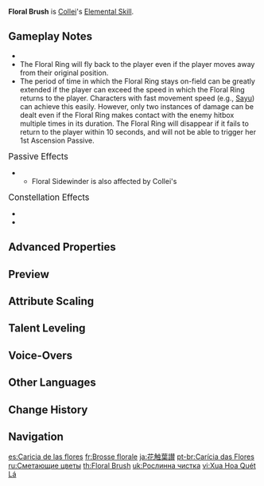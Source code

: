 {{Talent Infobox
|image         = Talent Floral Brush.png
|character     = Collei
|type          = Elemental Skill
|info          = Throws out a Floral Ring that deals 1 instance of {{Color|Dendro DMG}} to targets it comes into contact with.<br>The Floral Ring will return after a set time, dealing {{Color|Dendro DMG}} once again.
|CD            = 12s
|attr1         = Skill DMG
|value1        = 151.2–321.3%
|scale_att1    = ATK
}}
{{Description|This is Collei's go-to gadget for dealing with unruly wild beasts. A few good thwacks from this tool will generally improve their bahvaior. This same principle works just as well on evildoers.}}
'''Floral Brush''' is [[Collei]]'s [[Elemental Skill]].

==Gameplay Notes==
* {{Talent Note|particles|2.5}}
* The Floral Ring will fly back to the player even if the player moves away from their original position.
* The period of time in which the Floral Ring stays on-field can be greatly extended if the player can exceed the speed in which the Floral Ring returns to the player. Characters with fast movement speed (e.g., [[Sayu]]) can achieve this easily. However, only two instances of damage can be dealt even if the Floral Ring makes contact with the enemy hitbox multiple times in its duration. The Floral Ring will disappear if it fails to return to the player within 10 seconds, and will not be able to trigger her 1st Ascension Passive.

;<big>Passive Effects</big>
* {{Talent Note|character=Collei|talent=Floral Brush|ascension|1|Floral Sidewinder|If any party member triggers an [[elemental reaction]] involving {{Dendro}} before the Floral Ring returns, then it grants the Sprout effect upon return, which continuously deals {{Color|Dendro DMG}} equivalent to 40% of Collei's ATK to nearby opponents for 3s.}}
** Floral Sidewinder is also affected by Collei's {{Talent Note|constellation|2|Through Hill and Copse|If Floral Sidewinder is unlocked, then the Sprout effect becomes guaranteed on return of the Floral Ring, and triggering an elemental reaction involving {{Dendro}} before it returns now extends the duration of the Sprout effect by 3 seconds.}}

;<big>Constellation Effects</big>
* {{Talent Note|constellation|3|Scent of Summer}}
* {{Talent Note|constellation|6|Forest of Falling Arrows}}

==Advanced Properties==
{{Advanced Properties
|title   = Skill DMG
|gu      = 1U
|icdtag  = none
|poise   = 40
|impulse = 2
}}

==Preview==
{{Preview
|file=Floral Brush Preview
}}

==Attribute Scaling==
{{Talent Scaling
|talentType=Elemental Skill
|levels=13
|order=skilldmg,cd
|titles=Skill DMG (%),CD
|skilldmg_1=151.2
|skilldmg_2=162.54
|skilldmg_3=173.88
|skilldmg_4=189
|skilldmg_5=200.34
|skilldmg_6=211.68
|skilldmg_7=226.8
|skilldmg_8=241.92
|skilldmg_9=257.04
|skilldmg_10=272.16
|skilldmg_11=287.28
|skilldmg_12=302.4
|skilldmg_13=321.3
|cd=12s
}}

==Talent Leveling==
{{Talent Upgrade|Collei}}

==Voice-Overs==
{{Talent VO}}

==Other Languages==
{{Other Languages
|en      = Floral Brush
|zhs     = 拂花偈叶
|zhs_rm  = Fúhuā Jìyè
|zht     = 拂花偈葉
|zht_rm  = Fúhuā Jìyè
|zh_tl   = Flower Brushing Leaf Hymn
|ja      = 花触葉讃
|ja_rm   = Kashoku Yousan{{Assumed}}
|ja_tl   = Flower Touching Leaf Hymn
|ko      = 스쳐 지나가는 풀잎
|ko_rm   = Seuchyeo Jina'ganeun Pullip
|ko_tl   = Grazing Leaf
|es      = Caricia de las flores
|es_tl   = Caress of the Flowers
|fr      = Brosse florale
|fr_tl   = Floral Brush
|ru      = Сметающие цветы
|ru_tl   = Brushing-Off Flowers
|th      = Floral Brush
|vi      = Xua Hoa Quét Lá
|vi_tl   = 
|de      = Der Kämpferin Laub
|de_tl   = The Fighter's Leaves
|de_note = Notably the female form is used.
|id      = Floral Brush
|pt      = Carícia das Flores
|pt_tl   = Caress of the Flowers
|tr      = Doğa Temizliği
|tr_tl   = Nature Cleaning
|it      = Pennello floreale
|it_tl   = Floral Brush
}}

==Change History==
{{Change History|3.0}}

==Navigation==
{{Talent Navbox|Collei}}

[[es:Caricia de las flores]]
[[fr:Brosse florale]]
[[ja:花触葉讃]]
[[pt-br:Carícia das Flores]]
[[ru:Сметающие цветы]]
[[th:Floral Brush]]
[[uk:Рослинна чистка]]
[[vi:Xua Hoa Quét Lá]]